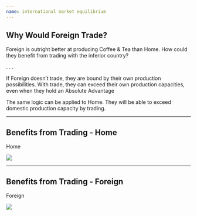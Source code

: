 ```yaml
---
name: international market equilibrium 
---
```


## Why Would Foreign Trade?

[Foreign]{.hi-teal} is outright better at producing [Coffee & Tea]{.hi} than [Home]{.hi-red}.
How could they benefit from trading with the inferior country?

. . .

If [Foreign]{.hi-teal} doesn't trade, they are bound by their own production possibilities. 
With trade, they can exceed their own production capacities, [even when they hold an Absolute Advantage]{.h}

The same logic can be applied to [Home]{.hi-red}. 
They will be able to exceed domestic production capacity by trading.

---

## Benefits from Trading - Home

[Home]{.hi-red .align-center}

![](images/Home-Trade-01.png){fig-align="center"}

---

## Benefits from Trading - Foreign 

[Foreign]{.hi-teal .align-center}

![](images/Foreign-Trade-01.png){fig-align="center"}
